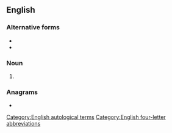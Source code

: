 {{also|abbr.}}
==English==

===Alternative forms===
* {{l|en|abbrev}}
* {{l|en|abbrev.}}

===Noun===
{{en-noun}}

# {{alternative spelling of|en|abbr.}}

===Anagrams===
* {{anagrams|en|a=abbr|BBAR|Barb|Barb.|Rabb|barb}}

[[Category:English autological terms]]
[[Category:English four-letter abbreviations]]